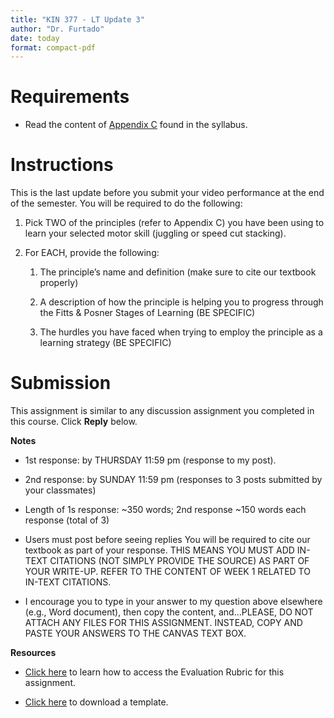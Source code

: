 ```yaml
---
title: "KIN 377 - LT Update 3"
author: "Dr. Furtado"
date: today
format: compact-pdf
---
```


# Requirements

-   Read the content of [Appendix C](https://drfurtado.github.io/kin377/syllabus-fo.html#sec-appendix-c) found in the syllabus.

# Instructions

This is the last update before you submit your video performance at the end of the semester. You will be required to do the following:

1.  Pick TWO of the principles (refer to Appendix C) you have been using to learn your selected motor skill (juggling or speed cut stacking).

2.  For EACH, provide the following:

    1.  The principle's name and definition (make sure to cite our textbook properly)

    2.  A description of how the principle is helping you to progress through the Fitts & Posner Stages of Learning (BE SPECIFIC)

    3.  The hurdles you have faced when trying to employ the principle as a learning strategy (BE SPECIFIC)

# Submission

This assignment is similar to any discussion assignment you completed in this course. Click **Reply** below.

**Notes**

-   1st response: by THURSDAY 11:59 pm (response to my post).

-   2nd response: by SUNDAY 11:59 pm (responses to 3 posts submitted by your classmates)

-   Length of 1s response: \~350 words; 2nd response \~150 words each response (total of 3)

-   Users must post before seeing replies You will be required to cite our textbook as part of your response. THIS MEANS YOU MUST ADD IN-TEXT CITATIONS (NOT SIMPLY PROVIDE THE SOURCE) AS PART OF YOUR WRITE-UP. REFER TO THE CONTENT OF WEEK 1 RELATED TO IN-TEXT CITATIONS.

-   I encourage you to type in your answer to my question above elsewhere (e.g., Word document), then copy the content, and...PLEASE, DO NOT ATTACH ANY FILES FOR THIS ASSIGNMENT. INSTEAD, COPY AND PASTE YOUR ANSWERS TO THE CANVAS TEXT BOX.

**Resources**

-   [Click here](https://drfurtado.github.io/kin377/syllabus-fo.html#appendix-d) to learn how to access the Evaluation Rubric for this assignment.

-   [Click here](https://mycsunemail-my.sharepoint.com/:w:/g/personal/ovande_furtado_csun_edu/EYxJHESvsAhEg-MXzmlY70EBeM9XdBO5hXo561QS7jNqEw?e=VGXanv) to download a template.
